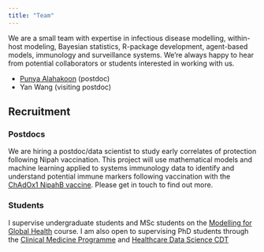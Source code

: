 ```yaml
---
title: "Team"
---
```


We are a small team with expertise in infectious disease modelling, within-host modeling, Bayesian statistics, R-package development, agent-based models, immunology and surveillance systems. We're always happy to hear from potential collaborators or students interested in working with us.

- [Punya Alahakoon](https://www.psi.ox.ac.uk/our-team/punya-alahakoon) (postdoc)
- Yan Wang (visiting postdoc)

## Recruitment
### Postdocs
We are hiring a postdoc/data scientist to study early correlates of protection following Nipah vaccination. This project will use mathematical models and machine learning applied to systems immunology data to identify and understand potential immune markers following vaccination with the [ChAdOx1 NipahB vaccine](https://www.ox.ac.uk/news/2024-01-11-first-human-vaccine-trial-deadly-nipah-virus-launched). Please get in touch to find out more.

### Students
I supervise undergraduate students and MSc students on the [Modelling for Global Health](https://www.ox.ac.uk/admissions/graduate/courses/msc-modelling-for-global-health) course. I am also open to supervising PhD students through the [Clinical Medicine Programme](https://www.ndm.ox.ac.uk/study/graduate-studies) and [Healthcare Data Science CDT](https://www.bdi.ox.ac.uk/study/cdt)